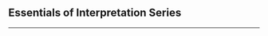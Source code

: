 <div class="series">

## Essentials of Interpretation Series

<ul>
  <PostAndDate
    date="2023-08-28"
    title="A Compiler Crash Course"
    url="/series/essentials-of-interpretation/a-compiler-crash-course"
  />
  <PostAndDate
    date="2023-09-04"
    title="The Programming Language & Self-Evaluating Expressions"
    url="/series/essentials-of-interpretation/the-programming-language-and-self-evaluating-expressions"
  />
  <PostAndDate
    date="2023-10-17"
    title="Scoping: Variables, Environments, and Blocks"
    url="/series/essentials-of-interpretation/variables-environments-and-blocks"
  />
</ul>

---

</div>
